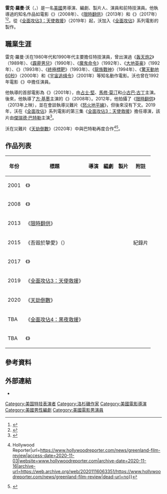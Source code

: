 {{noteTA
|G1=Movie
|G2=Tv
|G3=Show
}}
{{Infobox entertainer
| type         = 導演
| name         = 雷克·羅曼·沃
| foreignname  = {{lang|en|Ric Roman Waugh}}
| image        =
| caption      = 
| birth_name   = 
| birth_date   = {{Birth date and age|1968|2|20}}
| birth_place  = 美國[[加利福尼亞州|加利福尼亞州]][[洛杉磯|洛杉磯]]
| education    = 
| occupation   = 導演、編劇、製片人、演員、前特技演員
| yearsactive  = 1983年至今
| spouse       = {{marriage|譚雅·巴林傑|2005}}
| children     = 2
}}
'''雷克·羅曼·沃'''（{{lang-en|Ric Roman Waugh}}，{{bd|1968年|2月20日}}）是一名[[美國|美國]]男導演、編劇、製片人、演員和前特技演員。他執導過的知名作品如電影《{{le|重罪秘辛|Felon (film)}}》（2008年）、《[[限時翻供|限時翻供]]》（2013年）和《{{le|黑獄 (電影)|Shot Caller (film)|黑獄}}》（2017年）<ref>{{cite news|url=https://variety.com/2017/film/news/shot-caller-ric-roman-waugh-relativity-1202524020/|title='Shot Caller' Director on Getting His Movie to Theaters: 'This Was One Massive F—ing Boulder'|work=Variety|date=2017-08-17|accessdate=2020-11-16|archive-date=2020-11-16|archive-url=https://web.archive.org/web/20201116063417/https://variety.com/2017/film/news/shot-caller-ric-roman-waugh-relativity-1202524020/|dead-url=no}}</ref><ref>{{cite web|website=moviemaker|url=https://www.moviemaker.com/archives/summer-2017/shot-caller-ric-roman-waugh-real-life-prison/|title=On the Inside: To Make His Feature Shot Caller, Ric Roman Waugh Learned How to Shoot in a Real-Life Prison|date=2017-08-15|accessdate=2020-11-16|archive-date=2020-11-16|archive-url=https://web.archive.org/web/20201116063352/https://www.moviemaker.com/shot-caller-ric-roman-waugh-real-life-prison/|dead-url=no}}</ref>。從《[[全面攻佔3：天使救援|全面攻佔3：天使救援]]》（2019年）起，沃加入《[[全面攻佔系列電影|全面攻佔]]》系列電影的製作。

== 職業生涯 ==
雷克·羅曼·沃在1980年代和1990年代主要擔任特技演員，曾出演過《[[轰天炮2|轰天炮2]]》（1989年）、《[[霹靂男兒|霹靂男兒]]》（1990年）、《[[魔鬼命令|魔鬼命令]]》（1992年）、《[[大地英豪_(1992年電影)|大地英豪]]》（1992年）、《{{le|最後魔鬼英雄|Last Action Hero}}》（1993年）、《[[終極標靶|終極標靶]]》（1993年）、《[[龍族戰神|龍族戰神]]》（1994年）、《[[驚天動地60秒|驚天動地60秒]]》（2000年）和《[[宇宙追缉令|宇宙追缉令]]》（2001年）等知名動作電影。沃也曾在1992年電影《{{le|我的子彈會轉彎|Kuffs}}》中擔任演員。

他執導的首部電影為《{{le|決戰死亡線|In the Shadows (2001 film)}}》（2001年），由[[占士·堅|占士·堅]]、[[馬修·莫汀|馬修·莫汀]]和[[小古巴·古丁|小古巴·古丁]]主演。後來，他執導了[[方·基墨|方·基墨]]主演的《{{le|重罪秘辛|Felon (film)}}》（2008年）。2012年，他拍攝了《[[限時翻供|限時翻供]]》（2013年上映），並在會談執導災難片《[[怒火地平線|怒火地平線]]》，但後來沒有下文。2019年，沃在《[[全面攻佔系列電影|全面攻佔]]》系列電影的第三集《[[全面攻佔3：天使救援|全面攻佔3：天使救援]]》擔任導演，該片由[[傑瑞德·巴特勒|傑瑞德·巴特勒]]主演<ref>{{cite web|url=https://www.empireonline.com/people/gerard-butler/ric-roman-waugh-direct-angel-fallen/|title=Ric Roman Waugh On To Direct Angel Has Fallen|date=2017-07-25|website=empireonline|accessdate=2020-11-16|archive-date=2020-11-16|archive-url=https://web.archive.org/web/20201116063432/https://www.empireonline.com/movies/news/ric-roman-waugh-direct-angel-fallen/|dead-url=no}}</ref>。

沃在災難片《[[天劫倒數|天劫倒數]]》（2020年）中與巴特勒再度合作<ref>{{Cite web|title='Greenland': Film Review {{!}} Hollywood Reporter|url=https://www.hollywoodreporter.com/news/greenland-film-review|access-date=2020-11-03|website=www.hollywoodreporter.com|archive-date=2020-11-16|archive-url=https://web.archive.org/web/20201116063351/https://www.hollywoodreporter.com/news/greenland-film-review|dead-url=no}}</ref><ref>{{Cite web|last=D'Alessandro|first=Andreas Wiseman,Anthony|last2=Wiseman|first2=Andreas|last3=D'Alessandro|first3=Anthony|date=2020-10-01|title=ErosSTX Gerard Butler Thriller ‘Greenland’ Skipping U.S. Theatrical Release For PVOD; HBO Nabs Pay-TV & Streaming In Big Deal|url=https://deadline.com/2020/10/gerard-butler-greenland-pvod-hbo-hbo-max-movie-theaters-coronavirus-1234588617/|access-date=2020-11-03|website=Deadline|archive-date=2020-11-16|archive-url=https://web.archive.org/web/20201116063420/https://deadline.com/2020/10/gerard-butler-greenland-pvod-hbo-hbo-max-movie-theaters-coronavirus-1234588617/|dead-url=no}}</ref>。

== 作品列表 ==
{| class="wikitable plainrowheaders"
! 年份
! 標題
! 導演
! 編劇
! 製片
! 附註
|-
| 2001
| 《{{le|決戰死亡線|In the Shadows (2001 film)}}》
| {{yes}}
| {{yes}}
| {{no}}
|
|-
| 2008
| 《{{le|重罪秘辛|Felon (film)}}》
| {{yes}}
| {{yes}}
| {{no}}
|
|-
| 2013
| 《[[限時翻供|限時翻供]]》
| {{yes}}
| {{yes}}
| {{no}}
|
|-
| 2015
| 《吾毀於摯愛》（{{lang|en|''That Which I Love Destroys Me''}}）
| {{yes}}
| {{no}}
| {{yes}}
| 紀錄片
|-
| 2017
| 《{{le|黑獄 (電影)|Shot Caller (film)|黑獄}}》
| {{yes}}
| {{yes}}
| {{yes}}
|
|-
| 2019
| 《[[全面攻佔3：天使救援|全面攻佔3：天使救援]]》
| {{yes}}
| {{yes}}
| {{no}}
|
|-
| 2020
| 《[[天劫倒數|天劫倒數]]》
| {{yes}}
| {{no}}
| {{no}}
|
|-
| TBA
| 《[[全面攻佔系列電影#《全面攻佔4：黑夜救援》（TBA）|全面攻佔4：黑夜救援]]》
| {{yes}}
| {{yes}}
| {{no}}
|
|-
| TBA
| 《{{le|坎大哈 (電影)|Kandahar (upcoming film)|坎大哈}}》
| {{yes}}
| {{no}}
| {{no}}
|
|}

== 參考資料 ==
{{Reflist|30em}}

== 外部連結 ==
* {{IMDb name|0006846}}

{{雷克·羅曼·沃}}
{{Authority control}}

{{DEFAULTSORT:Waugh, Ric Roman}}
[[Category:美国特技表演者|Category:美国特技表演者]]
[[Category:洛杉磯作家|Category:洛杉磯作家]]
[[Category:美國電影導演|Category:美國電影導演]]
[[Category:美國男性編劇|Category:美國男性編劇]]
[[Category:美國電影男演員|Category:美國電影男演員]]